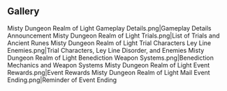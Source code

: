 {{DISPLAYTITLE:Misty Dungeon: Realm of Light/Gallery}}
{{EventTabs|rootpage=Misty Dungeon/2021-12-17
|subpage1 = Trials
|subpage2 = Characters
|story = 0
}}
==Gallery==
<gallery hideaddbutton="true" captionalign="center">
Misty Dungeon Realm of Light Gameplay Details.png|Gameplay Details Announcement
Misty Dungeon Realm of Light Trials.png|List of Trials and Ancient Runes
Misty Dungeon Realm of Light Trial Characters Ley Line Enemies.png|Trial Characters, Ley Line Disorder, and Enemies
Misty Dungeon Realm of Light Benediction Weapon Systems.png|Benediction Mechanics and Weapon Systems
Misty Dungeon Realm of Light Event Rewards.png|Event Rewards
Misty Dungeon Realm of Light Mail Event Ending.png|Reminder of Event Ending
</gallery>